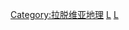 {{Catnav|頁面分類|地理|国家|欧洲国家|拉脫維亞}}
{{Catnav|頁面分類|地理|各國地理|各國城市}}
{{Catnav|頁面分類|各種主題的頁面分類|按國家分類|各國地理|各國城市}}
{{Catnav|頁面分類|人类社会|城市|各國城市}}
{{Commons category|Cities in Latvia}}

[[Category:拉脱维亚地理|Category:拉脱维亚地理]]
[[Category:各國城市|L]]
[[Category:歐洲城市|L]]